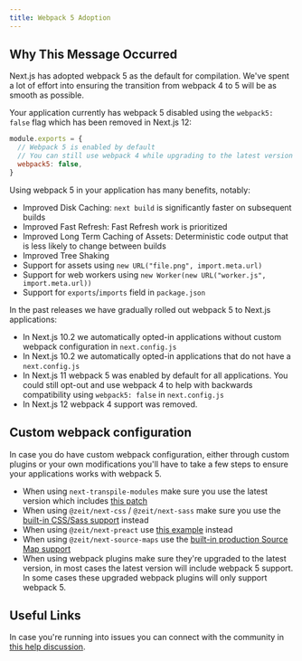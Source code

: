 ```yaml
---
title: Webpack 5 Adoption
---
```


## Why This Message Occurred

Next.js has adopted webpack 5 as the default for compilation. We've spent a lot of effort into ensuring the transition from webpack 4 to 5 will be as smooth as possible.

Your application currently has webpack 5 disabled using the `webpack5: false` flag which has been removed in Next.js 12:

```js filename="next.config.js"
module.exports = {
  // Webpack 5 is enabled by default
  // You can still use webpack 4 while upgrading to the latest version of Next.js by adding the "webpack5: false" flag
  webpack5: false,
}
```

Using webpack 5 in your application has many benefits, notably:

- Improved Disk Caching: `next build` is significantly faster on subsequent builds
- Improved Fast Refresh: Fast Refresh work is prioritized
- Improved Long Term Caching of Assets: Deterministic code output that is less likely to change between builds
- Improved Tree Shaking
- Support for assets using `new URL("file.png", import.meta.url)`
- Support for web workers using `new Worker(new URL("worker.js", import.meta.url))`
- Support for `exports`/`imports` field in `package.json`

In the past releases we have gradually rolled out webpack 5 to Next.js applications:

- In Next.js 10.2 we automatically opted-in applications without custom webpack configuration in `next.config.js`
- In Next.js 10.2 we automatically opted-in applications that do not have a `next.config.js`
- In Next.js 11 webpack 5 was enabled by default for all applications. You could still opt-out and use webpack 4 to help with backwards compatibility using `webpack5: false` in `next.config.js`
- In Next.js 12 webpack 4 support was removed.

## Custom webpack configuration

In case you do have custom webpack configuration, either through custom plugins or your own modifications you'll have to take a few steps to ensure your applications works with webpack 5.

- When using `next-transpile-modules` make sure you use the latest version which includes [this patch](https://github.com/martpie/next-transpile-modules/pull/179)
- When using `@zeit/next-css` / `@zeit/next-sass` make sure you use the [built-in CSS/Sass support](/docs/app/getting-started/css) instead
- When using `@zeit/next-preact` use [this example](https://github.com/vercel/next.js/tree/canary/examples/using-preact) instead
- When using `@zeit/next-source-maps` use the [built-in production Source Map support](/docs/pages/api-reference/config/next-config-js/productionBrowserSourceMaps)
- When using webpack plugins make sure they're upgraded to the latest version, in most cases the latest version will include webpack 5 support. In some cases these upgraded webpack plugins will only support webpack 5.

## Useful Links

In case you're running into issues you can connect with the community in [this help discussion](https://github.com/vercel/next.js/discussions/23498).
